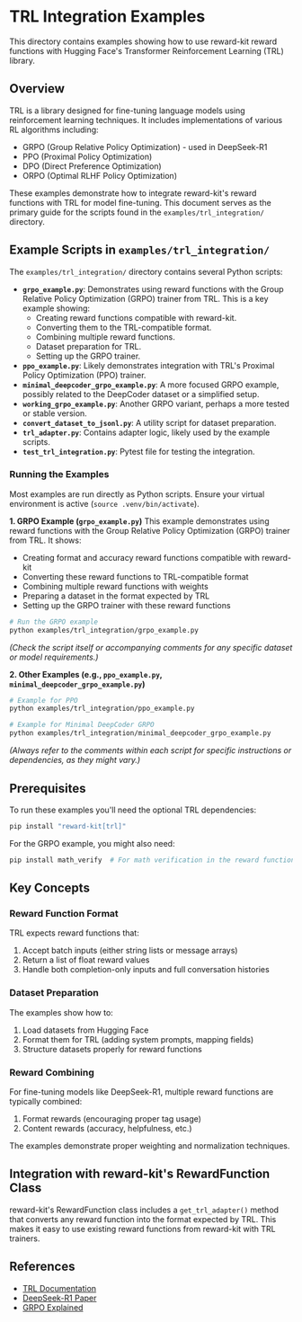 # TRL Integration Examples

This directory contains examples showing how to use reward-kit reward functions with Hugging Face's Transformer Reinforcement Learning (TRL) library.

## Overview

TRL is a library designed for fine-tuning language models using reinforcement learning techniques. It includes implementations of various RL algorithms including:

- GRPO (Group Relative Policy Optimization) - used in DeepSeek-R1
- PPO (Proximal Policy Optimization)
- DPO (Direct Preference Optimization)
- ORPO (Optimal RLHF Policy Optimization)

These examples demonstrate how to integrate reward-kit's reward functions with TRL for model fine-tuning. This document serves as the primary guide for the scripts found in the `examples/trl_integration/` directory.

## Example Scripts in `examples/trl_integration/`

The `examples/trl_integration/` directory contains several Python scripts:

*   **`grpo_example.py`**: Demonstrates using reward functions with the Group Relative Policy Optimization (GRPO) trainer from TRL. This is a key example showing:
    *   Creating reward functions compatible with reward-kit.
    *   Converting them to the TRL-compatible format.
    *   Combining multiple reward functions.
    *   Dataset preparation for TRL.
    *   Setting up the GRPO trainer.
*   **`ppo_example.py`**: Likely demonstrates integration with TRL's Proximal Policy Optimization (PPO) trainer.
*   **`minimal_deepcoder_grpo_example.py`**: A more focused GRPO example, possibly related to the DeepCoder dataset or a simplified setup.
*   **`working_grpo_example.py`**: Another GRPO variant, perhaps a more tested or stable version.
*   **`convert_dataset_to_jsonl.py`**: A utility script for dataset preparation.
*   **`trl_adapter.py`**: Contains adapter logic, likely used by the example scripts.
*   **`test_trl_integration.py`**: Pytest file for testing the integration.

### Running the Examples

Most examples are run directly as Python scripts. Ensure your virtual environment is active (`source .venv/bin/activate`).

**1. GRPO Example (`grpo_example.py`)**
This example demonstrates using reward functions with the Group Relative Policy Optimization (GRPO) trainer from TRL. It shows:

- Creating format and accuracy reward functions compatible with reward-kit
- Converting these reward functions to TRL-compatible format
- Combining multiple reward functions with weights
- Preparing a dataset in the format expected by TRL
- Setting up the GRPO trainer with these reward functions

```bash
# Run the GRPO example
python examples/trl_integration/grpo_example.py
```
*(Check the script itself or accompanying comments for any specific dataset or model requirements.)*

**2. Other Examples (e.g., `ppo_example.py`, `minimal_deepcoder_grpo_example.py`)**
```bash
# Example for PPO
python examples/trl_integration/ppo_example.py

# Example for Minimal DeepCoder GRPO
python examples/trl_integration/minimal_deepcoder_grpo_example.py
```
*(Always refer to the comments within each script for specific instructions or dependencies, as they might vary.)*

## Prerequisites

To run these examples you'll need the optional TRL dependencies:

```bash
pip install "reward-kit[trl]"
```

For the GRPO example, you might also need:

```bash
pip install math_verify  # For math verification in the reward function
```

## Key Concepts

### Reward Function Format

TRL expects reward functions that:
1. Accept batch inputs (either string lists or message arrays)
2. Return a list of float reward values
3. Handle both completion-only inputs and full conversation histories

### Dataset Preparation

The examples show how to:
1. Load datasets from Hugging Face
2. Format them for TRL (adding system prompts, mapping fields)
3. Structure datasets properly for reward functions

### Reward Combining

For fine-tuning models like DeepSeek-R1, multiple reward functions are typically combined:
1. Format rewards (encouraging proper tag usage)
2. Content rewards (accuracy, helpfulness, etc.)

The examples demonstrate proper weighting and normalization techniques.

## Integration with reward-kit's RewardFunction Class

reward-kit's RewardFunction class includes a `get_trl_adapter()` method that converts any reward function into the format expected by TRL. This makes it easy to use existing reward functions from reward-kit with TRL trainers.

## References

- [TRL Documentation](https://huggingface.co/docs/trl/index)
- [DeepSeek-R1 Paper](https://arxiv.org/abs/2403.08559)
- [GRPO Explained](https://huggingface.co/blog/trl-grpo)
